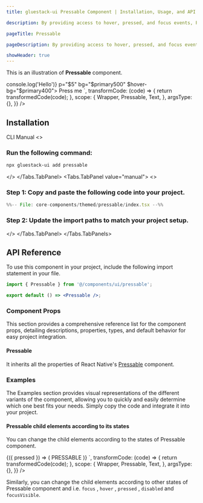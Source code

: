 ```yaml
---
title: gluestack-ui Pressable Component | Installation, Usage, and API

description: By providing access to hover, pressed, and focus events, Pressable serves as a more flexible alternative to buttons at a lower level of abstraction. It is a useful primitive for advanced customization needs.

pageTitle: Pressable

pageDescription: By providing access to hover, pressed, and focus events, Pressable serves as a more flexible alternative to buttons at a lower level of abstraction. It is a useful primitive for advanced customization needs.

showHeader: true
---
```



<Meta title="with-gluestack-style/components/Forms/Pressable" />




This is an illustration of **Pressable** component.

<Wrapper>
  <CodePreview
    showComponentRenderer={true}
    showArgsController={false}
    metaData={{
      code: `
 <Pressable
  onPress={() => console.log('Hello')} p="$5" bg="$primary500" $hover-bg="$primary400">
  <Text color="$text0">Press me</Text>
</Pressable>
`,
      transformCode: (code) => {
        return transformedCode(code);
      },
      scope: {
        Wrapper,
        Pressable,
        Text,
      },
      argsType: {},
    }}
  />
</Wrapper>

<br />

## Installation

<Tabs value="cli" type="section">
  <Tabs.TabList>
      <Tabs.Tab value="cli">
        <Tabs.TabTitle>CLI</Tabs.TabTitle>
      </Tabs.Tab>
     <Tabs.Tab value="manual">
        <Tabs.TabTitle>Manual</Tabs.TabTitle>
     </Tabs.Tab>
  </Tabs.TabList>
  <Tabs.TabPanels>
    <Tabs.TabPanel value="cli">
<>

### Run the following command:
  ```bash
  npx gluestack-ui add pressable
  ```
</>
    </Tabs.TabPanel>
    <Tabs.TabPanel value="manual"> 
<>

### Step 1: Copy and paste the following code into your project.
<CollapsibleCode>

```jsx 
%%-- File: core-components/themed/pressable/index.tsx --%% 
```
</CollapsibleCode>

### Step 2: Update the import paths to match your project setup.
</>
    </Tabs.TabPanel>
  </Tabs.TabPanels>
</Tabs>

## API Reference

To use this component in your project, include the following import statement in your file.

```jsx
import { Pressable } from '@/components/ui/pressable';
```

```jsx
export default () => <Pressable />;
```

### Component Props

This section provides a comprehensive reference list for the component props, detailing descriptions, properties, types, and default behavior for easy project integration.

#### Pressable

It inherits all the properties of React Native's [Pressable](https://reactnative.dev/docs/pressable) component.

### Examples

The Examples section provides visual representations of the different variants of the component, allowing you to quickly and easily determine which one best fits your needs. Simply copy the code and integrate it into your project.

#### Pressable child elements according to its states

You can change the child elements according to the states of Pressable component.

<Wrapper>
  <CodePreview
    showComponentRenderer={true}
    showArgsController={false}
    metaData={{
      code: `
 <Pressable p="$16" bg="$primary500"  $hover-bg="$primary400">
   {({ pressed }) => (
        <Text color={pressed ? 'pink' : 'yellow'}>PRESSABLE</Text>
      )}
</Pressable>
`,
      transformCode: (code) => {
        return transformedCode(code);
      },
      scope: {
        Wrapper,
        Pressable,
        Text,
      },
      argsType: {},
    }}
  />
</Wrapper>

Similarly, you can change the child elements according to other states of Pressable
component and i.e. `focus` , `hover` , `pressed` , `disabled` and `focusVisible`.
